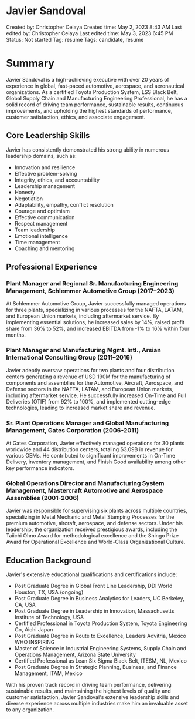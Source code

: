 # Javier Sandoval

Created by: Christopher Celaya
Created time: May 2, 2023 8:43 AM
Last edited by: Christopher Celaya
Last edited time: May 3, 2023 6:45 PM
Status: Not started
Tag: resume
Tags: candidate, resume

# Summary

Javier Sandoval is a high-achieving executive with over 20 years of experience in global, fast-paced automotive, aerospace, and aeronautical organizations. As a certified Toyota Production System, LSS Black Belt, Global Supply Chain and Manufacturing Engineering Professional, he has a solid record of driving team performance, sustainable results, continuous improvements, and upholding the highest standards of performance, customer satisfaction, ethics, and associate engagement.

## Core Leadership Skills

Javier has consistently demonstrated his strong ability in numerous leadership domains, such as:

- Innovation and resilience
- Effective problem-solving
- Integrity, ethics, and accountability
- Leadership management
- Honesty
- Negotiation
- Adaptability, empathy, conflict resolution
- Courage and optimism
- Effective communication
- Respect management
- Team leadership
- Emotional intelligence
- Time management
- Coaching and mentoring

## Professional Experience

### Plant Manager and Regional Sr. Manufacturing Engineering Management, Schlemmer Automotive Group (2017–2023)

At Schlemmer Automotive Group, Javier successfully managed operations for three plants, specializing in various processes for the NAFTA, LATAM, and European Union markets, including aftermarket service. By implementing essential solutions, he increased sales by 14%, raised profit share from 36% to 52%, and increased EBITDA from -1% to 16% within four months.

### Plant Manager and Manufacturing Mgmt. Intl., Arsian International Consulting Group (2011–2016)

Javier adeptly oversaw operations for two plants and four distribution centers generating a revenue of USD 190M for the manufacturing of components and assemblies for the Automotive, Aircraft, Aerospace, and Defense sectors in the NAFTA, LATAM, and European Union markets, including aftermarket service. He successfully increased On-Time and Full Deliveries (OTIF) from 92% to 100%, and implemented cutting-edge technologies, leading to increased market share and revenue.

### Sr. Plant Operations Manager and Global Manufacturing Management, Gates Corporation (2006-2011)

At Gates Corporation, Javier effectively managed operations for 30 plants worldwide and 44 distribution centers, totaling $3.09B in revenue for various OEMs. He contributed to significant improvements in On-Time Delivery, inventory management, and Finish Good availability among other key performance indicators.

### Global Operations Director and Manufacturing System Management, Mastercraft Automotive and Aerospace Assemblies (2001-2006)

Javier was responsible for supervising six plants across multiple countries, specializing in Metal Mechanic and Metal Stamping Processes for the premium automotive, aircraft, aerospace, and defense sectors. Under his leadership, the organization received prestigious awards, including the Taiichi Ohno Award for methodological excellence and the Shingo Prize Award for Operational Excellence and World-Class Organizational Culture.

## Education Background

Javier's extensive educational qualifications and certifications include:

- Post Graduate Degree in Global Front Line Leadership, DDI World Houston, TX, USA (ongoing)
- Post Graduate Degree in Business Analytics for Leaders, UC Berkeley, CA, USA
- Post Graduate Degree in Leadership in Innovation, Massachusetts Institute of Technology, USA
- Certified Professional in Toyota Production System, Toyota Engineering Co, Aichi Japan
- Post Graduate Degree in Route to Excellence, Leaders Advitria, Mexico WHO INSPIRING
- Master of Science in Industrial Engineering Systems, Supply Chain and Operations Management, Arizona State University
- Certified Professional as Lean Six Sigma Black Belt, ITESM, NL, Mexico
- Post Graduate Degree in Strategic Planning, Business, and Finance Management, ITAM, Mexico

With his proven track record in driving team performance, delivering sustainable results, and maintaining the highest levels of quality and customer satisfaction, Javier Sandoval's extensive leadership skills and diverse experience across multiple industries make him an invaluable asset to any organization.